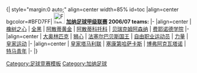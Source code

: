 <br clear="all" />
{| style="margin:0 auto;" align=center width=85% id=toc
|align=center bgcolor=#BFD7FF| [[File:Flag of Ghana.svg|30px]] ''' [[加纳足球甲级联赛]] 2006/07 teams:'''
|-
|align=center | [[橡树之心体育俱乐部|橡树之心]] | [[全黑足球俱乐部|全黑]] | [[阿散蒂黄金运动俱乐部|阿散蒂黄金]] | [[阿散蒂科托科足球俱乐部|阿散蒂科托科]] | [[贝瑞克姆阿森纳足球俱乐部|贝瑞克姆阿森纳]] | [[加纳费耶诺德学院|费耶诺德学院]]
|-
|align=center | [[阿克拉大奥林匹克足球俱乐部|大奥林匹克]] | [[狮心足球俱乐部|狮心]]  | [[法塞尔巴贝斯国王足球俱乐部|法塞尔巴贝斯国王]] | [[自由职业运动员足球俱乐部|自由职业运动员]] | [[力量足球俱乐部|力量]] | [[皇家运动足球俱乐部|皇家运动]]
|-
|align=center | [[皇家塔马利联足球俱乐部|皇家塔马利联]] | [[塞康第哈萨卡斯足球俱乐部|塞康第哈萨卡斯]] | [[博弗阿克瓦塔诺足球俱乐部|博弗阿克瓦塔诺]] | [[特马青年足球俱乐部|特马青年]]
|-
|}<noinclude>[[Category:足球竞赛模板]][[Category:加纳足球]]</noinclude>